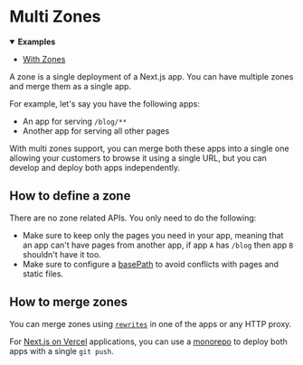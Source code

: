 # Multi Zones

<details open>
  <summary><b>Examples</b></summary>
  <ul>
    <li><a href="https://github.com/vercel/next.js/tree/canary/examples/with-zones">With Zones</a></li>
  </ul>
</details>

A zone is a single deployment of a Next.js app. You can have multiple zones and merge them as a single app.

For example, let's say you have the following apps:

- An app for serving `/blog/**`
- Another app for serving all other pages

With multi zones support, you can merge both these apps into a single one allowing your customers to browse it using a single URL, but you can develop and deploy both apps independently.

## How to define a zone

There are no zone related APIs. You only need to do the following:

- Make sure to keep only the pages you need in your app, meaning that an app can't have pages from another app, if app `A` has `/blog` then app `B` shouldn't have it too.
- Make sure to configure a [basePath](/docs/api-reference/next.config.js/basepath.md) to avoid conflicts with pages and static files.

## How to merge zones

You can merge zones using [`rewrites`](/docs/api-reference/next.config.js/rewrites.md) in one of the apps or any HTTP proxy.

For [Next.js on Vercel](https://vercel.com?utm_source=next-site&utm_medium=docs&utm_campaign=next-website) applications, you can use a [monorepo](https://vercel.com/blog/monorepos-are-changing-how-teams-build-software?utm_source=next-site&utm_medium=docs&utm_campaign=next-website) to deploy both apps with a single `git push`.


